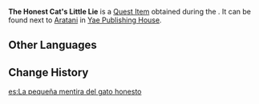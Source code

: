 {{Item Infobox
|id           = 100862
|image        = Item Meadow of Gems.png
|type         = Quest Items
|description  = A suspense novel. The packaging suggests that many readers were attracted by the unexpected twists and turns of the plot.
|source1      = [[This Novel... Seems Familiar?]]
}}
'''The Honest Cat's Little Lie''' is a [[Quest Item]] obtained during the {{Quest|This Novel... Seems Familiar?}}. It can be found next to [[Aratani]] in [[Yae Publishing House]].

==Other Languages==
{{Other Languages
|default_hidden = 1
|en      = The Honest Cat's Little Lie
|zhs     = 诚实猫的小范围谎言
|zhs_rm  = Chéngshí Māo de Xiǎo Fànwéi Huǎngyán
|zht     = 誠實貓的小範圍謊言
|zht_rm  = Chéngshí Māo de Xiǎo Fànwéi Huǎngyán
|ja      = 正直猫の小さな嘘
|ja_rm   = Shoujiki Neko no Chiisana Uso
|ko      = 성실한 고양이의 작은 거짓말
|ko_rm   = Seongsilhan Goyang'i-ui Jageun Geojinmal
|es      = La pequeña mentira del gato honesto
|fr      = Le petit mensonge du chat honnête
|ru      = Маленькая ложь честного кота
|th      = คำโกหกของแมวผู้ซื่อสัตย์
|th_rm   = 
|vi      = Lời Nói Dối Của Mèo Thành Thật
|de      = Die kleine Lüge einer ehrlichen Katze
|id      = Kebohongan Kecil dari Kucing yang Jujur
|pt      = A Mentirinha do Gato Honesto
|tr      = Dürüst Kedinin Küçük Yalanı
|it      = La bugia del gatto onesto
}}

==Change History==
{{Change History|2.0}}

[[es:La pequeña mentira del gato honesto]]